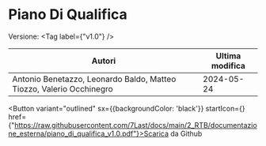 

# Piano Di Qualifica

Versione: <Tag label={"v1.0"} />



|                               Autori                               |Ultima modifica|
|--------------------------------------------------------------------|---------------|
|Antonio Benetazzo, Leonardo Baldo, Matteo Tiozzo, Valerio Occhinegro|   2024-05-24  |

<Button variant="outlined" sx={{backgroundColor: 'black'}} startIcon={<GithubIcon />} href={"https://raw.githubusercontent.com/7Last/docs/main/2_RTB/documentazione_esterna/piano_di_qualifica_v1.0.pdf"}>Scarica da Github</Button>